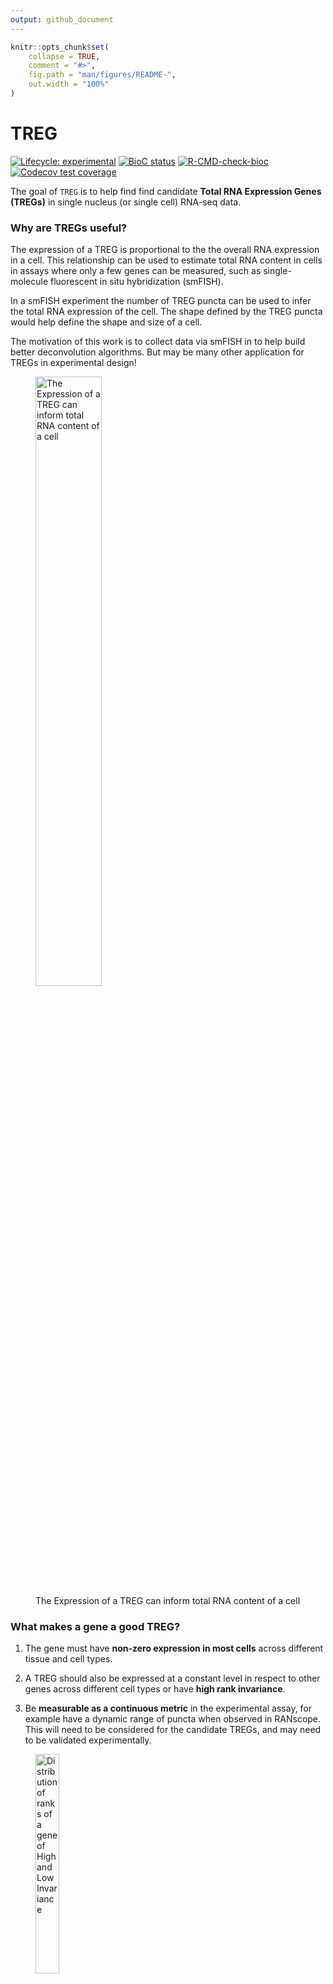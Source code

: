 ```yaml
---
output: github_document
---
```


<!-- README.md is generated from README.Rmd. Please edit that file -->

```r
knitr::opts_chunk$set(
    collapse = TRUE,
    comment = "#>",
    fig.path = "man/figures/README-",
    out.width = "100%"
)
```

# TREG

<!-- badges: start -->
[![Lifecycle: experimental](https://img.shields.io/badge/lifecycle-experimental-orange.svg)](https://lifecycle.r-lib.org/articles/stages.html#experimental)
[![BioC status](http://www.bioconductor.org/shields/build/release/bioc/TREG.svg)](https://bioconductor.org/checkResults/release/bioc-LATEST/TREG)
[![R-CMD-check-bioc](https://github.com/LieberInstitute/TREG/workflows/R-CMD-check-bioc/badge.svg)](https://github.com/LieberInstitute/TREG/actions)
[![Codecov test coverage](https://codecov.io/gh/LieberInstitute/TREG/branch/main/graph/badge.svg)](https://codecov.io/gh/LieberInstitute/TREG?branch=main)
<!-- badges: end -->

The goal of `TREG` is to help find find candidate **Total RNA Expression Genes (TREGs)**
in single nucleus (or single cell) RNA-seq data.

### Why are TREGs useful?
The expression of a TREG is proportional to the the overall RNA expression in a
cell. This relationship can be used to estimate total RNA content in cells in 
assays where only a few genes can be measured, such as single-molecule 
fluorescent in situ hybridization (smFISH). 

In a smFISH experiment the number of TREG puncta can be used to infer the total
RNA expression of the cell. The shape defined by the TREG puncta would help 
define the shape and size of a cell.

The motivation of this work is to collect data via smFISH in to help build better 
deconvolution algorithms. But may be many other application for TREGs in 
experimental design!

<p align="center">
![The Expression of a TREG can inform total RNA content of a cell](man/figures/TREG_concept.png){width=50%}
</p>

### What makes a gene a good TREG?  
1. The gene must have **non-zero expression in most cells** across different tissue 
and cell types.

2. A TREG should also be expressed at a constant level in respect to other genes
across different cell types or have **high rank invariance**. 

3. Be **measurable as a continuous metric** in the experimental assay, for example
have a dynamic range of puncta when observed in RANscope. This will need to be
considered for the candidate TREGs, and may need to be validated experimentally. 

<p align="center">
![Distribution of ranks of a gene of High and Low Invariance](man/figures/fig1_rank_violin_demo.png){width=30%}
</p>

### How to find candidate TREGs with `TREG`

<p align="center">
![Overview of the Rank Invariance Process](man/figures/RI_flow.png){width=100%}
</p>

1. **Filter for low proportion zero genes snRAN-seq dataset:** This is 
facilitated with the functions `get_prop_zero` and `filter_prop_zero`.
snRNA-seq data is notoriously sparse, these functions enrich for genes with more
universal expression.

2. **Evaluate genes for Rank Invariance** The nuclei are grouped only by cell 
type. Within each cell type, the mean expression for each gene is ranked, the 
result is a vector (length is the number of genes). Then the expression of each 
gene is ranked for each nucleus, the result is a matrix (the number of nuclei x 
number of genes). Then the absolute difference between the rank of each nucleus 
and the mean expression is found, from here the mean of the differences for each
gene is calculated, then ranked. These steps are repeated for each group, the 
result is a matrix of ranks, (number of cell types x number of genes). From here
the sum of the ranks for each gene are reversed ranked, so there is one final 
value for each gene, the “rank invariance”  The genes with the highest 
rank-invariance are considered good candidates as TREGs.  **This process is
implemented by: `rank_invariance_express`.**

## Installation instructions

Get the latest stable `R` release from [CRAN](http://cran.r-project.org/). Then install `TREG` using from [Bioconductor](http://bioconductor.org/) the following code:

```r
if (!requireNamespace("BiocManager", quietly = TRUE)) {
    install.packages("BiocManager")
}

BiocManager::install("TREG")
```

And the development version from [GitHub](https://github.com/LieberInstitute/TREG) with:

```r
BiocManager::install("LieberInstitute/TREG")
```
## Example

```r
## Load packages
library("TREG")
```


### Proportion Zero Filtering  
A  TREG gene should be expressed in almost every cell. The set of
genes should be filtered by maximum proportion of zeros within a groups of cells.

```r
## Calculate Proportion Zero ingroups defined by a column in colData
(prop_zero <- get_prop_zero(sce = sce_zero_test, group_col = "cellType"))

## Get list of genes that pass the max proportion zero filter
(filtered_genes <- filter_prop_zero(prop_zero, cutoff = 0.9))

## Filter sce object to this list of genes
sce_filter <- sce_zero_test[filtered_genes, ]
```

### Evaluate RI for Filtered SCE Data
The genes with the highest rank-invariance are considered good candidates as TREGs.
In this example the gene *g0* would be the strongest candidate TREG.
```r
## Get the Rank Invaraince value for each gene
## The higest values are the best TREG candidates
rank_invariance_express(sce_filter)
```


## Citation

Below is the citation output from using `citation('TREG')` in R. Please
run this yourself to check for any updates on how to cite __TREG__.

```r
print(citation("TREG"), bibtex = TRUE)
```

Please note that the `TREG` was only made possible thanks to many other R and bioinformatics software authors, which are cited either in the vignettes and/or the paper(s) describing this package.

## Code of Conduct

Please note that the `TREG` project is released with a [Contributor Code of Conduct](http://bioconductor.org/about/code-of-conduct/). By contributing to this project, you agree to abide by its terms.

## Development tools

* Continuous code testing is possible thanks to [GitHub actions](https://www.tidyverse.org/blog/2020/04/usethis-1-6-0/)  through `r BiocStyle::CRANpkg('usethis')`, `r BiocStyle::CRANpkg('remotes')`, and `r BiocStyle::CRANpkg('rcmdcheck')` customized to use [Bioconductor's docker containers](https://www.bioconductor.org/help/docker/) and `r BiocStyle::Biocpkg('BiocCheck')`.
* Code coverage assessment is possible thanks to [codecov](https://codecov.io/gh) and `r BiocStyle::CRANpkg('covr')`.
* The [documentation website](http://LieberInstitute.github.io/TREG) is automatically updated thanks to `r BiocStyle::CRANpkg('pkgdown')`.
* The code is styled automatically thanks to `r BiocStyle::CRANpkg('styler')`.
* The documentation is formatted thanks to `r BiocStyle::CRANpkg('devtools')` and `r BiocStyle::CRANpkg('roxygen2')`.

For more details, check the `dev` directory.

This package was developed using `r BiocStyle::Biocpkg('biocthis')`.



